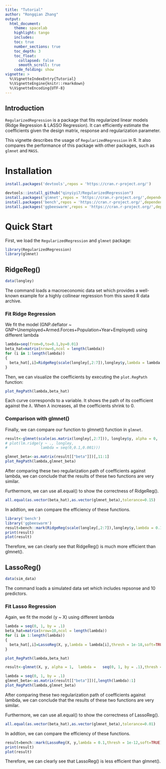 ```yaml
---
title: "Tutorial"
author: "Rongqian Zhang"
output: 
  html_document:
    theme: spacelab
    highlight: tango
    includes:
    toc: true
    number_sections: true
    toc_depth: 3
    toc_float:
      collapsed: false
      smooth_scroll: true
    code_folding: show
vignette: >
  %\VignetteIndexEntry{Tutorial}
  %\VignetteEngine{knitr::rmarkdown}
  %\VignetteEncoding{UTF-8}
---
```

## Introduction

`RegularizedRegression` is a package that fits regularized linear models (Ridge Regression & LASSO Regression). It can efficiently estimate the  coefficients given the design matrix, response and regularization parameter. 

This vignette describes the usage of `RegularizedRegression` in R. It also compares the performance of this package with other packages, such as `glmnet` and `MASS`.

# Installation

```r
install.packages('devtools',repos = 'https://cran.r-project.org/')
```


```r
devtools::install_github("qinyiyi7/RegularizedRegression")
install.packages('glmnet',repos = 'https://cran.r-project.org/',dependencies=TRUE)
install.packages('bench',repos = 'https://cran.r-project.org/',dependencies=TRUE)
install.packages('ggbeeswarm',repos = 'https://cran.r-project.org/',dependencies=TRUE)
```

# Quick Start

First, we load the `RegularizedRegression` and `glmnet` package:
```r
library(RegularizedRegression)
library(glmnet)
```

## RidgeReg()

```r
data(longley)
```

The command loads a macroeconomic data set which provides a well-known example for a highly collinear regression from this saved R data archive.

### Fit Ridge Regression

We fit the model (GNP.deflator ~ GNP+Unemployed+Armed.Forces+Population+Year+Employed) using different lambda

```r
lambda=seq(from=0,to=0.1,by=0.01)
beta_hat=matrix(nrow=6,ncol = length(lambda))
for (i in 1:length(lambda))
{
  beta_hat[,i]=RidgeReg(scale(longley[,2:7]),longley$y,lambda = lambda[i])
}
```

Then, we can visualize the coefficients by executing the `plot.RegPath` function:

```r
plot_RegPath(lambda,beta_hat)
```

Each curve corresponds to a variable. It shows the path of its coefficient against the $\lambda$. When $\lambda$ increases, all the coefficients shrink to 0.

### Comparison with glmnet()

Finally, we can compare our function to glmnet() function in `glmnet`.

```r


result<-glmnet(scale(as.matrix(longley[,2:7])), longley$y, alpha = 0,  lambda = seq(0,0.1,0.01),thresh = 1e-100)
# plot(lm.ridge(y ~ ., longley,
#               lambda = seq(0,0.1,0.001)))
```

```r
glmnet_beta<-as.matrix(result[["beta"]])[,11:1]
plot_RegPath(lambda,glmnet_beta)
```

After comparing these two regularization path of coefficients against lambda, we can conclude that the results of these two functions are very similar.

Furthermore, we can use all.equal() to show the correctness of RidgeReg().

```r
all.equal(as.vector(beta_hat),as.vector(glmnet_beta),tolerance=0.15)
```


In addtion, we can compare the efficiency of these functions. 

```r
library('bench')
library('ggbeeswarm')
result=bench::mark(RidgeReg(scale(longley[,2:7]),longley$y,lambda = 0.1),glmnet(scale(as.matrix(longley[,2:7])), longley$y, alpha = 0,  lambda = 0.1,thresh = 1e-100),check=FALSE)
print(result)
plot(result)
```


Therefore, we can clearly see that RidgeReg() is much more efficient than glmnet().

## LassoReg()

```r
data(sim_data)
```

The command loads a simulated data set which includes repsonse and 10 predictors.


### Fit Lasso Regression

Again, we fit the model (y ~ X) using different lambda

```r

lambda = seq(0, 1, by = .1)
beta_hat=matrix(nrow=10,ncol = length(lambda))
for (i in 1:length(lambda))
{
  beta_hat[,i]=LassoReg(X, y,lambda = lambda[i],thresh = 1e-18,soft=TRUE)
}
```


```r
plot_RegPath(lambda,beta_hat)
```

```r
result<-glmnet(X, y, alpha = 1,  lambda =   seq(0, 1, by = .1),thresh = 1e-12)
```


```r
lambda = seq(0, 1, by = .1)
glmnet_beta<-as.matrix(result[["beta"]])[,length(lambda):1]
plot_RegPath(lambda,glmnet_beta)
```

After comparing these two regularization path of coefficients against lambda, we can conclude that the results of these two functions are very similar.

Furthermore, we can use all.equal() to show the correctness of LassoReg().

```r
all.equal(as.vector(beta_hat),as.vector(glmnet_beta),tolerance=0.01)
```

In addtion, we can compare the efficiency of these functions. 

```r

result=bench::mark(LassoReg(X, y,lambda = 0.1,thresh = 1e-12,soft=TRUE),glmnet(X, y, alpha = 1,  lambda = 0.1,thresh = 1e-12),check=FALSE)
print(result)
plot(result)
```

Therefore, we can clearly see that LassoReg() is less efficient than glmnet().
